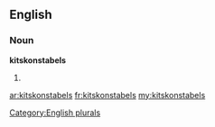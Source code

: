 ==English==

===Noun===
'''kitskonstabels'''

# {{plural of|[[kitskonstabel]]}}

[[Category:English plurals]]

[[ar:kitskonstabels]]
[[fr:kitskonstabels]]
[[my:kitskonstabels]]